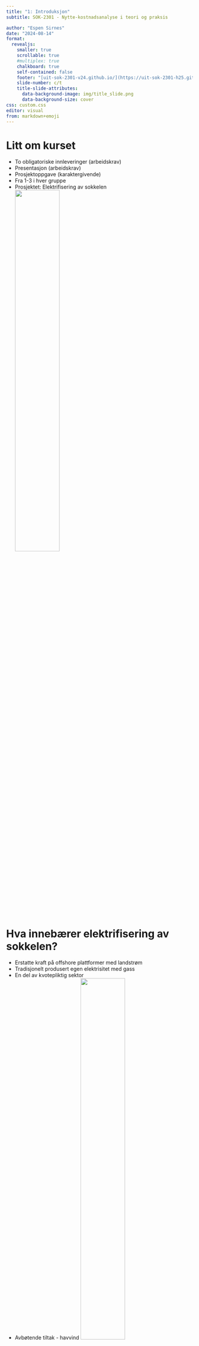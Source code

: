 ```yaml
---
title: "1: Introduksjon"
subtitle: SOK-2301 - Nytte-kostnadsanalyse i teori og praksis

author: "Espen Sirnes"
date: "2024-08-14"
format: 
  revealjs: 
    smaller: true
    scrollable: true
    #multiplex: true
    chalkboard: true
    self-contained: false
    footer: "[uit-sok-2301-v24.github.io/](https://uit-sok-2301-h25.github.io/)"
    slide-number: c/t
    title-slide-attributes:
      data-background-image: img/title_slide.png
      data-background-size: cover
css: custom.css
editor: visual
from: markdown+emoji
---
```



# Litt om kurset


* To obligatoriske innleveringer (arbeidskrav) 
* Presentasjon (arbeidskrav) 
* Prosjektoppgave (karaktergivende) 
* Fra 1-3 i hver gruppe 
* Prosjektet: Elektrifisering av sokkelen
  ![](img/elektrifisering.webp){ width=50% .float-right }


# Hva innebærer elektrifisering av sokkelen?

* Erstatte kraft på offshore plattformer med landstrøm
* Tradisjonelt produsert egen elektrisitet med gass
* En del av kvotepliktig sektor
* Avbøtende tiltak - havvind
![](img/elektrifisering.webp){ width=50% .float-right }

# Hva innebærer elektrifisering av sokkelen?
Nytte: 

  * Lavere utslipp/reduserte CO2-kostnader
  * Lavere driftskostnader(?)
  
Kostnad:

  * Investeringer
  * Begrenset mengde strøm
  * Avbøtende tiltak - havvind

![](img/elektrifisering.webp){ width=50% .float-right }



# Hva må utredes?
* Investering i anlegg for å føre strøm til plattformene
* Kostnaden for strømmen som brukes
* Kostnaden ved alternativt å fortsette å kjøpe CO2-kvoter
* Muligheten for å selge gassen som ikke brukes, videre
  * I hvilken grad brennes gassen uansett opp? ("fakling")
  * I hvilekn grad finnes det rør (forskjell for olje- og gassplattformer?)
* Effekt på prisnivået for strøm bør nevnes, men er det en samfunnsøkonomisk kostnad?
* Kostnad for avbøtende tiltak - Havvind



# Innleveringene
* Obligatorisk innlevering 1 (Fase 1-3 ihht veilederen)
* Obligatorisk innlevering 2 (Fase 3-5)
* Endelig innlevering (Fase 1-8)



# Obligatorisk innlevering 1 (Fase 1-3 ihht veilederen):

* Gjør en vurdering av tiltaket ihht. DFØs veileder og identifiser hvilken informasjon som trengs og hvilke forutsetninger som må gjøres
* Innhent informasjon
* Sett opp en disposisjon/arbeidsplan (bruk veilederen)

# Obligatorisk innlevering 2 (Fase 3-5):
* Bruke det du har lært til å sette opp en nytte-kostnadsberegning
* Beregne nåverdi av prosjektet

# Endelig innlevering (Fase 1-8):
* Forbedre det som er gjort i tidligere innleveringer
* Lever en endelig utredning av tiltaket.
* Utredningen bør ha samme form som eksemplene i pensum.
* Målet er en rapport som kunne vært presentert for Stortinget og Olje- og energidepartementet som grunnlag for en beslutning om elektrifisering.



# Nytte-kostnadsanalyse

* Utredning av offentlige prosjekter
* Skal hjelpe å prioritere prosjekter. 
* Faglig og objektiv 
* [DFØ har laget veileder](https://dfo.no/fagomrader/utredning-og-analyse-av-statlige-tiltak/samfunnsokonomiske-analyser/veileder-i-samfunnsokonomiske-analyser)
![](img/cost-benefit.webp){ width=50% .float-right }




# Grunner til å gjennomføre samfunnsøkonomiske analyser 

* Mest mulig velferd ut av samfunnets knappe ressurser ved å sørge for effektiv ressursbruk 
* En systematisk gjennomgang av alle virkninger for berørte grupper i samfunnet 
* Et godt beslutningsgrunnlag for å rangere og prioritere mellom alternative tiltak 
* Sile ut ulønnsomme tiltak på et tidlig tidspunkt 
* Et godt grunnlag for å realisere gevinster når tiltaket er iverksatt 
* Et godt grunnlag for resultatmåling og evaluering av tiltaket i etterkant 
* Gjøre grunnlaget for beslutninger om offentlige tiltak mer synlig for offentligheten

# Hva brukes en samfunnsøkonomisk analyse til?

* Alle typer offentlige tiltak: reguleringer, investeringer, tjenesteproduksjon, reformer osv.
* Tiltak utført av private aktører på oppdrag for staten
* Innenfor alle sektorer i samfunnet
* Prioriteringer innenfor en virksomhets ansvarsområder, innad i en sektor eller på tvers av ulike sektorer


# En samfunnsøkonomisk analyse skal

* Ta hensyn til økonomisk kvantifiserbare effekter (prissatte virkninger)
* Ta hensyn til ikke-kvantifiserbare effekter (ikke-prissatte virkninger)
* I så stor grad som mulig/hensiktsmessig ta med all relevant nytte og alle relevante kostnader
* Unngå dobbelttellinger/glemme alternativ anvendelse
* Ikke ta politiske hensyn
* Inneholde en usikkerhetsanalyse
* Beskrive fordelingsvirkninger
* Gi en samlet vurdering



# Eksempel: Ny kvaløyaforbindelse

Fra rapporten:

![Ny kvaløyaforbindelse](/img/kvaloya.png)


# Prissatte konsekvenser:

Fra rapporten:



![Tabell prissatte konsekvenser](/img/kvaloya_tabell.png)


# Ikke prissatte konsekvenser:

* Landskapsbilde
* Nærmiljø og friluftsliv
* Naturmangfold
* Kulturmiljø
* Naturressurser




# Oppsummering ikke-prissatte konsekvenser:

![Tabell ikke prissatte konsekvenser](/img/kvaloya_ikke_prissatte.png)

Er all relevant nytte og alle relevante kostnader tatt med?


# Usikkerhetsanalyse

* Kvaløyaforbindelseutredningen har ingen usikkerhetsanalyse
* Fra utredningen for Nord-Norgebanen:

![Nordnorgebanen](/img/nnb_usikkerhet.png)

P50, P15 og P85 er kostnadsanslag hvor sannsynligheten for at kostnadene blir lavere enn tallet er henholdsvis 50%, 15% og 85%. 


# Fordelingsvirkninger

* Fordeling i kun én av rapportene i pensum
* Kan tyde på at ikke alltid anses relevant/viktig
* Fra veilederen:
  * Formålet er å beskrive virkningene mellom ulike grupper
  * Tas med som en tilleggsanalyse



# Arbeidsfasene

* Beskriv problemet og formuler mål
* Identifiser og beskriv relevante tiltak
* Identifiser og beskrive virkningene
* Tallfest, vedsett og vurder virkninger
* Vurder samfunnsøkonomisk lønnsomhet
* Gjennomfør usikkerhetsanalyse
* Beskrive fordelingsvirkninger
* Gi en samlet vurdering og anbefal tiltak



# Fasene - Problembeskrivelse

* Problem: Dagens situasjon/utvikling er annen enn ønsket. 
* Mange problemer -  ikke alle bør løses
* Samfunnsproblem: Problemene samfunnet kan eller bør løse

1. Beskriv det observerte problemet.
2. Beskriv årsakene til problemet.
3. Beskriv og tallfest de samfunnsmessige konsekvensene av problemet.


# Fasene - Hva er et tiltak?

* pedagogiske virkemidler, for eksempel veiledning og informasjon
* økonomiske virkemidler, for eksempel avgifter eller tilskudd
* regulering, for eksempel påbud eller forbud
* organisatoriske virkemidler, for eksempel sentralisering eller desentralisering
* offentlige tilbud av produkter og tjenester, for eksempel infrastruktur og helsetjenester
* offentlige anskaffelser, for eksempel IKT-tjenester og kontorutstyr


# Fasene - Stegvis prosess for komme frem til de relevante tiltakene

* Definer mulighetsrommet.
* Utforsk mulighetsrommet.
* Grovsil tiltakene.
* Beskriv tiltakene og vurder utformingen.


